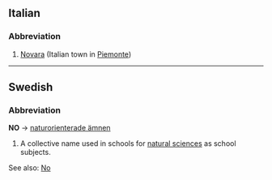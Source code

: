 {{Wikipedia}}
==Italian==
===Abbreviation===

# [[Novara]] (Italian town in [[Piemonte]])

----
==Swedish==
===Abbreviation===
'''NO''' -> [[naturorienterade ämnen]]

# A collective name used in schools for [[natural sciences]] as school subjects.

See also: [[No]]